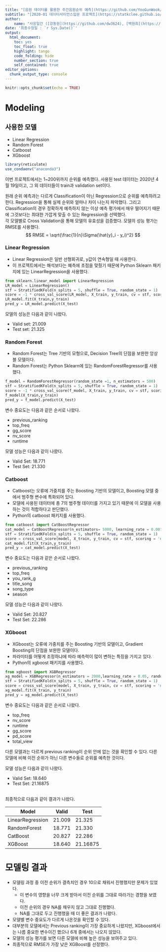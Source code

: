 ```yaml
---
title: "[음원 데이터를 활용한 주간음원순위 예측](https://github.com/YooGunWook/1nurse4stat)"
subtitle: "[2020-01 데이터사이언스입문 프로젝트](https://statkclee.github.io/ds-intro-2020/)"
author: 
    name: "사응일간 ([강동원](https://github.com/dw3624), [백원희](https://github.com/Wonhee-baek), [오태환](https://github.com/dhxoghks95), [유건욱](https://github.com/YooGunWook), [이청파](https://github.com/leechungpa))"
date: '최종수정일 : `r Sys.Date()`'
output:
  html_document: 
    toc: yes
    toc_float: true
    highlight: tango
    code_folding: hide
    number_section: true
    self_contained: true
editor_options: 
  chunk_output_type: console
---
```


```r
knitr::opts_chunk$set(echo = TRUE)
```


# Modeling

## 사용한 모델

- Linear Regression
- Random Forest
- Catboost
- XGboost

```r
library(reticulate)
use_condaenv("anaconda3")
```

이번 프로젝트에서는 1~200위까지 순위를 예측했다. 사용된 test 데이터는 2020년 4월 19일이고, 그 외 데이터들이 train과 validation set이다.

원래 순위 예측과는 다르게 Classification이 아닌 Regression으로 순위를 예측하려고 한다. Regression을 통해 실제 순위와 얼마나 차이 나는지 파악했다. 그리고 Classification의 경우 정확하게 예측하지 않는 이상 예측 평가에서 매우 떨어지기 때문에 그것보다는 최대한 가깝게 맞출 수 있는 Regression을 선택했다.
<br>
각 모델별로 Cross Validation을 통해 모델의 유효성을 검증했다. 모델의 성능 평가는 RMSE를 사용했다.
$$
RMSE = \sqrt{\frac{1}{n}\Sigma(\hat{y}_i - y_i)^2}
$$

### Linear Regression 

- Linear Regression은 일반 선형회귀로, y값이 연속형일 때 사용한다. 
- 이 프로젝트에서는 해석보다는 예측에 초점을 맞췄기 때문에 Python Sklearn 패키지에 있는 LinearRegression을 사용했다. 

```python
from sklearn.linear_model import LinearRegression
LR_model = LinearRegression()
stf = StratifiedKFold(n_splits = 5, shuffle = True, random_state = 1)
score = -1 * cross_val_score(LR_model, X_train, y_train, cv = stf, scoring = 'neg_mean_squared_error')
LR_model.fit(X_train,y_train)
pred_y = LR_model.predict(X_test)
```

모델의 성능은 다음과 같이 나왔다. 

- Valid set: 21.009
- Test set: 21.325

### Random Forest

- Random Forest는 Tree 기반의 모형으로, Decision Tree의 단점을 보완한 앙상블 모델이다. 
- Random Forest는 Python Sklearn에 있는 RandomForestRegressor를 사용했다. 

```python
f_model = RandomForestRegressor(random_state =1, n_estimators = 500)
stf = StratifiedKFold(n_splits = 5, shuffle = True, random_state = 1)
score = -1 * cross_val_score(f_model, X_train, y_train, cv = stf, scoring = 'neg_mean_squared_error')
f_model(X_train,y_train)
pred_y = f_model.predict(X_test)
```
변수 중요도는 다음과 같은 순서로 나왔다. 

- previous_ranking
- top_freq
- gg_score
- nv_score
- runtime

모델 성능은 다음과 같이 나왔다. 

- Valid Set: 18.771
- Test Set: 21.330


### Catboost

- Catboost는 오류에 가중치를 주는 Boosting 기반의 모델이고, Boosting 모델 중에서 범주형 변수에 특화되어 있다. 
- 모델에 사용된 데이터에 총 7의 범주형 데이터를 가지고 있기 때문에 이 모델을 사용하는 것이 적합하다고 판단했다.
- Python의 catboost 패키지를 사용했다. 

```python
from catboost import CatBoostRegressor
cat_model = CatBoostRegressor(n_estimators= 5000, learning_rate = 0.001, border_count = 7, depth = 10, random_state= 1,cat_features = cat)
stf = StratifiedKFold(n_splits = 5, shuffle = True, random_state = 1)
score = cross_val_score(model, X_train, y_train, cv = stf, scoring = 'neg_mean_squared_error')
cat_model.fit(X_train,y_train)
pred_y = cat_model.predict(X_test)
```
변수 중요도는 다음과 같은 순서로 나왔다. 

- previous_ranking	
- top_freq
- you_rank_g
- title_song
- song_type
- season

모델 성능은 다음과 같이 나왔다. 

- Valid Set: 20.827
- Test Set: 22.286


### XGboost

- XGboost는 오류에 가중치를 주는 Boosting 기반의 모델이고, Gradient Boosting의 단점을 보완한 모델이다. 
- 파라미터를 어떻게 조정하냐에 따라 예측력이 많이 변하는 특징을 가지고 있다. 
- Python의 xgboost 패키지를 사용했다. 

```python
from xgboost import XGBRegressor
xg_model = XGBRegressor(n_estimators = 2000,learning_rate = 0.05, random_state = 1)
stf = StratifiedKFold(n_splits = 5, shuffle = True, random_state = 1)
score = cross_val_score(model, X_train, y_train, cv = stf, scoring = 'neg_mean_squared_error')
xg_model.fit(X_train, y_train)
pred_y = xg_model.predict(X_test)
```
변수 중요도는 다음과 같은 순서로 나왔다. 

- top_freq	
- nv_score
- runtime
- gg_score
- pd_score
- total_view

다른 모델과는 다르게 previous ranking이 순위 안에 없는 것을 확인할 수 있다. 다른 모델에 비해 이전 순위가 아닌 다른 변수들로 순위를 예측한 것이다. 

모델 성능은 다음과 같이 나왔다. 

- Valid Set: 18.640
- Test Set: 21.16875

<br>
최종적으로 다음과 같이 결과가 나왔다.

|Model|Valid|Test|
|---|--|---|
|LinearRegression|21.009|21.325|
|RandomForest|18.771|21.330|
|CatBoost|20.827|22.286|
|XGBoost|18.640|21.16875|




# 모델링 결과 

- 모델링 과정 중 이전 순위가 결측치인 경우 10으로 채워서 진행했지만 문제가 있었다. 
  - 이 변수의 영향을 너무 크게 받아서 이전 순위를 그대로 따라가는 경향을 보였다.
  - 이전 순위의 경우 NA를 채우지 않고 그대로 진행했다.
  - NA를 그대로 두고 진행했을 때 더 좋은 결과가 나왔다.

- 모델별 변수 중요도가 다르게 나온것을 확인할 수 있다.
- 대부분의 모델에서는 Previous ranking이 가장 중요하게 나왔지만, XGboost에서는 나름 중요한 변수이긴 했으나 6개 중에서는 나오지 않았다. 
- 모델의 성능 평가를 보면 다른 모델에 비해 높은 성능을 보여주고 있다. 
- 최종적으로 RMSE가 가장 낮은 XGBoost를 선정했다. 
  
  
  





